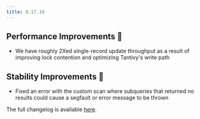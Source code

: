 ```yaml
---
title: 0.17.10
---
```


## Performance Improvements 🚀

- We have roughly 2Xed single-record update throughput as a result of improving lock contention and optimizing Tantivy's
  write path

## Stability Improvements 💪

- Fixed an error with the custom scan where subqueries that returned no results could cause a segfault or error message to be thrown

The full changelog is available [here](https://github.com/paradedb/paradedb/releases/tag/v0.17.10).
